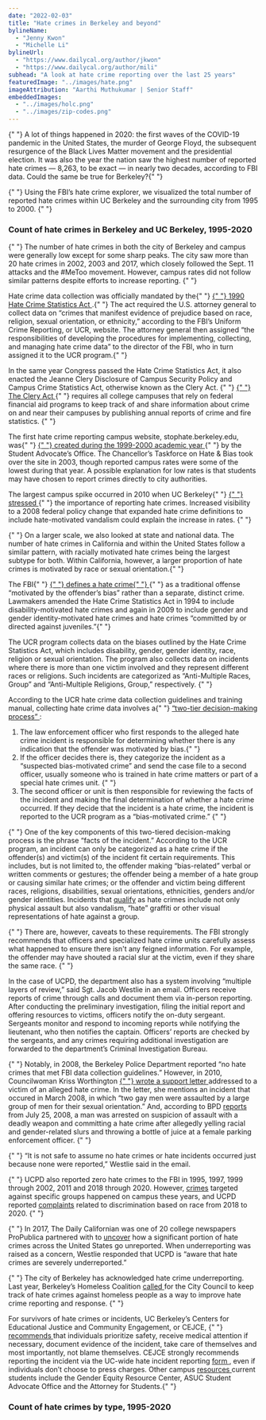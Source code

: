 ```yaml
---
date: "2022-02-03"
title: "Hate crimes in Berkeley and beyond"
bylineName:
  - "Jenny Kwon"
  - "Michelle Li"
bylineUrl:
  - "https://www.dailycal.org/author/jkwon"
  - "https://www.dailycal.org/author/mili"
subhead: "A look at hate crime reporting over the last 25 years"
featuredImage: "../images/hate.png"
imageAttribution: "Aarthi Muthukumar | Senior Staff"
embeddedImages:
  - "../images/holc.png"
  - "../images/zip-codes.png"
---
```


<p>
  {" "}
  A lot of things happened in 2020: the first waves of the COVID-19 pandemic in the United States, 
  the murder of George Floyd, the subsequent resurgence of the Black Lives Matter movement and the presidential election. 
  It was also the year the nation saw the highest number of reported hate crimes — 8,263, to be exact — in nearly two decades, 
  according to FBI data. Could the same be true for Berkeley?{" "}
</p>
<p>
  {" "}
  Using the FBI’s hate crime explorer, we visualized the total number of reported hate crimes 
  within UC Berkeley and the surrounding city from 1995 to 2000. 
  {" "}
</p>
<h3> Count of hate crimes in Berkeley and UC Berkeley, 1995-2020 </h3>
<HateLine />
<p>
  {" "}
  The number of hate crimes in both the city of Berkeley and campus were generally low except for some sharp peaks. 
  The city saw more than 20 hate crimes in 2002, 2003 and 2017, which closely followed the Sept. 
  11 attacks and the #MeToo movement. However, campus rates did not follow similar patterns despite 
  efforts to increase reporting. {" "}
</p>
<p>
  Hate crime data collection was officially mandated by the{" "}
  <a href="https://ucr.fbi.gov/hate-crime/2010/resources/hate-crime-2010-about-hate-crime">
    {" "}
    1990 Hate Crime Statistics Act
  </a>.{" "} 
  The act required the U.S. attorney general to collect data on “crimes that manifest evidence of 
  prejudice based on race, religion, sexual orientation, or ethnicity,” according to the FBI’s 
  Uniform Crime Reporting, or UCR, website. The attorney general then assigned 
  “the responsibilities of developing the procedures for implementing, collecting, and 
  managing hate crime data” to the director of the FBI, who in turn assigned it to the UCR program.{" "}
</p>
<p>
  In the same year Congress passed the Hate Crime Statistics Act, it also enacted the Jeanne Clery 
  Disclosure of Campus Security Policy and Campus Crime Statistics Act, otherwise known as the Clery Act. {" "}
  <a href="https://clerycenter.org/policy/the-clery-act/">
    {" "}
    The Clery Act
  </a>{" "}
  requires all college campuses that rely on federal financial aid programs to keep track of 
  and share information about crime on and near their campuses by publishing annual reports of 
  crime and fire statistics. {" "}
</p>
<p>
  The first hate crime reporting campus website, stophate.berkeley.edu, was{" "}
  <a href="https://cejce.berkeley.edu/report-incident/hate-crimes-ending">
    {" "}
  created during 
  the 1999-2000 academic year
  </a>{" "}
  by the Student Advocate’s Office. The Chancellor’s Taskforce 
  on Hate & Bias took over the site in 2003, though reported campus rates were some of the 
  lowest during that year. A possible explanation for low rates is that students may have 
  chosen to report crimes directly to city authorities. 
</p>
<p>
  The largest campus spike occurred in 2010 when UC Berkeley{" "}
  <a href="https://www.dailycal.org/2011/09/29/uc-berkeley-sees-rise-in-hate-crimes-in-2010/">
  {" "}
  stressed
  </a>{" "}
  the importance of reporting hate crimes. Increased visibility to a 
  2008 federal policy change that expanded hate crime definitions to include 
  hate-motivated vandalism could explain the increase in
  rates. {" "}
</p>
<p>
  {" "}
  On a larger scale, we also looked at state and national data. The number of hate crimes 
  in California and within the United States follow a similar pattern, with racially motivated 
  hate crimes being the largest subtype for both. Within California, however, 
  a larger proportion of hate crimes is motivated by race or sexual orientation.{" "}
</p>
<p>
  The FBI{" "}
  <a href="https://www.fbi.gov/file-repository/ucr/ucr-hate-crime-data-collection-guidelines-training-manual-02272015.pdf/view">
    {" "}
    defines a hate crime{" "}
  </a>{" "}
  as a traditional offense “motivated by the offender’s bias” rather than a
  separate, distinct crime. Lawmakers amended the Hate Crime Statistics Act in 1994 
  to include disability-motivated hate crimes and again in 2009 to include gender and 
  gender identity-motivated hate crimes and hate crimes 
  “committed by or directed against juveniles.”{" "}
</p>
<p>
  The UCR program collects data on the biases outlined by the Hate Crime Statistics Act, 
  which includes disability, gender, gender identity, race, religion or sexual orientation.
  The program also collects data on incidents where there is more than one victim involved 
  and they represent different races or religions. Such incidents are categorized as 
  “Anti-Multiple Races, Group” and “Anti-Multiple Religions, Group,” respectively. {" "}
</p>
<p>
  According to the UCR hate crime data collection guidelines and training
  manual, collecting hate crime data involves a{" "}
  <a href="https://www.fbi.gov/file-repository/ucr/ucr-hate-crime-data-collection-guidelines-training-manual-02272015.pdf/view">
    “two-tier decision-making process”
  </a>
  :
</p>
<ol>
  <li>
    The law enforcement officer who first responds to the alleged hate crime incident is 
    responsible for determining whether there is any indication that the 
    offender was motivated by bias.{" "}
  </li>
  <li>
    If the officer decides there is, they categorize the incident as a 
    “suspected bias-motivated crime” and send the case file to a second officer, 
    usually someone who is trained in hate crime matters or part of a special hate crimes unit. {" "}
  </li>
  <li>
    The second officer or unit is then responsible for reviewing the facts of the incident 
    and making the final determination of whether a hate crime occurred. If they decide that 
    the incident is a hate crime, the incident is reported to the UCR 
    program as a “bias-motivated crime.” {" "}
  </li>
</ol>
<p>
  {" "}
  One of the key components of this two-tiered decision-making process is the 
  phrase “facts of the incident.” According to the UCR program, an incident can only
  be categorized as a hate crime if the offender(s) and victim(s) of the incident fit
  certain requirements. This includes, but is not limited to, the offender making 
  “bias-related” verbal or written comments or gestures; the offender being a 
  member of a hate group or causing similar hate crimes; or the offender and 
  victim being different races, religions, disabilities, sexual orientations, 
  ethnicities, genders and/or gender identities. Incidents that <a href="https://cejce.berkeley.edu/report-incident/what-hate-crime#hatecrime"> qualify</a> as hate crimes include not only physical assault 
  but also vandalism, “hate” graffiti or other visual representations of hate against a group.
</p>
<p>
  {" "}
  There are, however, caveats to these requirements. The FBI strongly recommends that officers and specialized hate crime units carefully assess what happened to ensure there isn't any feigned information. For example, the offender may have shouted a racial slur at the victim, even if they share the same race. {" "}
</p>
<p>
  In the case of UCPD, the department also has a system involving “multiple layers of review,” 
  said Sgt. Jacob Westlie in an email. Officers receive reports of crime through calls and 
  document them via in-person reporting. After conducting the preliminary investigation, 
  filing the initial report and offering resources to victims, officers notify the on-duty sergeant. 
  Sergeants monitor and respond to incoming reports while notifying the lieutenant, 
  who then notifies the captain. Officers’ reports are checked by the sergeants, and 
  any crimes requiring additional investigation are forwarded to the department’s Criminal Investigation Bureau.
</p>
<p>
  {" "}
  Notably, in 2008, the Berkeley Police Department reported “no hate crimes that
  met FBI data collection guidelines.” However, in 2010, Councilwoman Kriss Worthington <a href="https://www.cityofberkeley.info/uploadedFiles/Clerk/Level_3_-_City_Council/2010/10Oct/2010-10-19_Item_12_Support_Asahbir_Basi.pdf">
    {" "}
    wrote a support letter 
  </a> addressed to a victim of an alleged hate crime. In the letter, she mentions an incident 
  that occured in March 2008, in which “two gay men were assaulted by a large group of men for 
  their sexual orientation.” And, according to BPD <a href="https://www.eastbaytimes.com/2008/08/07/berkeley-police-reports-6/">reports</a> from July 25, 2008, a man was arrested on suspicion of assault with a deadly weapon 
  and committing a hate crime after allegedly yelling racial and gender-related slurs 
  and throwing a bottle of juice at a female parking enforcement officer. {" "}
</p>
<p> {" "}
  “It is not safe to assume no hate crimes or hate incidents occurred just 
  because none were reported,” Westlie said in the email. 
</p>
<p>
  {" "}
  UCPD also reported zero hate crimes to the FBI in 1995, 1997, 1999 
  through 2002, 2011 and 2018 through 2020. However, <a href="https://www.berkeleyside.org/2019/01/04/police-berkeley-man-charged-after-leaving-fake-bomb-with-anti-jewish-slurs-at-ucpd">crimes</a> targeted against specific groups happened on campus these years, and UCPD reported <a href = "https://ucpd.berkeley.edu/complaints-made-2018-2020">complaints</a> related to discrimination based on race from 2018 to 2020. {" "}
</p>
<p>
  {" "} In 2017, The Daily Californian was one of 20 college newspapers ProPublica 
  partnered with to <a href = "https://www.propublica.org/article/what-we-found-in-three-years-of-documenting-hate-an-open-letter-to-our-partners">uncover</a> how a significant portion of hate crimes across 
  the United States go unreported. When underreporting was raised as a concern, Westlie 
  responded that UCPD is “aware that hate crimes are severely underreported.”
</p>
<p>
  {" "}
  The city of Berkeley has acknowledged hate crime underreporting. Last year, Berkeley’s Homeless Coalition <a href="https://www.cityofberkeley.info/Clerk/City_Council/2021/04_Apr/Documents/2021-04-20_Item_19_Recommendation_to_Incorporate.aspx">
    called
  </a> for the City Council to keep track of hate crimes against homeless people as a way to 
  improve hate crime reporting and response. {" "}
</p>
<p>
  For survivors of hate crimes or incidents, UC Berkeley’s Centers for Educational Justice and Community Engagement, or CEJCE, {" "}
  <a href="https://cejce.berkeley.edu/report-incident/hate-crime-target-witness">
    recommends
  </a> that individuals prioritize safety, receive medical attention if necessary, document evidence of the incident, take care of themselves and most importantly, not blame themselves. CEJCE strongly recommends reporting the incident via the UC-wide hate incident reporting <a href="https://ucsystems.ethicspointvp.com/custom/ucs_ccc/default.asp">form
  </a>, even if individuals don’t choose to press charges. Other campus <a href = "https://cejce.berkeley.edu/report-incident/hate-crimes-ocr"> resources </a> current students include the Gender Equity Resource Center, ASUC Student Advocate Office and the Attorney for Students.{" "}
</p>
<h3> Count of hate crimes by type, 1995-2020 </h3>
<HateBar />
